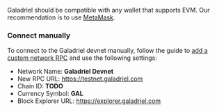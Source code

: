 Galadriel should be compatible with any wallet that supports EVM. Our recommendation is to use [MetaMask](https://metamask.io/).

### Connect manually

To connect to the Galadriel devnet manually, follow the guide to [add a custom network RPC](https://support.metamask.io/hc/en-us/articles/360043227612-How-to-add-a-custom-network-RPC) and use the following settings:

* Network Name: **Galadriel Devnet**
* New RPC URL: https://testnet.galadriel.com
* Chain ID: **TODO**
* Currency Symbol: **GAL**
* Block Explorer URL: https://explorer.galadriel.com